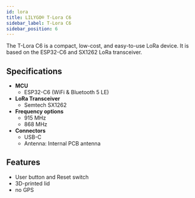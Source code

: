 ```yaml
---
id: lora
title: LILYGO® T-Lora C6
sidebar_label: T-Lora C6
sidebar_position: 6
---
```


The T-Lora C6 is a compact, low-cost, and easy-to-use LoRa device. It is based on the ESP32-C6 and SX1262 LoRa transceiver.

## Specifications

- **MCU**
  - ESP32-C6 (WiFi & Bluetooth 5 LE)
- **LoRa Transceiver**
  - Semtech SX1262
- **Frequency options**
  - 915 MHz
  - 868 MHz
- **Connectors**
  - USB-C
  - Antenna: Internal PCB antenna

## Features

- User button and Reset switch
- 3D-printed lid
- no GPS
